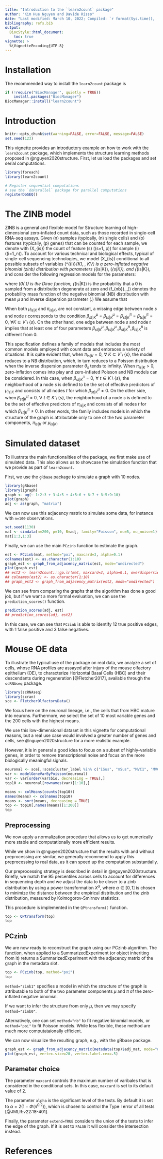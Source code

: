 ```yaml
---
title: "Introduction to the `learn2count` package"
author: "Kim Hue Nguyen and Davide Risso"
date: "Last modified: March 10, 2022; Compiled: `r format(Sys.time(), '%B %d, %Y')`"
bibliography: refs.bib
output:
  BiocStyle::html_document:
    toc: true
vignette: >
  %\VignetteEncoding{UTF-8}
---
```


<!--
%\VignetteEngine{knitr::rmarkdown}
%\VignetteIndexEntry{learn2count vignette}
-->

# Installation

The recommended way to install the `learn2count` package is

```r
if (!require("BiocManager", quietly = TRUE))
    install.packages("BiocManager")
BiocManager::install("learn2count")
```


# Introduction

```r
knitr::opts_chunk$set(warning=FALSE, error=FALSE, message=FALSE)
set.seed(123)
```

This vignette provides an introductory example on how to work with the `learn2count` package, which implements the structure learning methods proposed in @nguyen2020structure. First, let us load the packages and set serial computations.

```r
library(foreach)
library(learn2count)

# Register sequential computations 
# see the `doParallel` package for parallel computations
registerDoSEQ()
```

# The ZINB model

ZINB is a general and flexible model for Structure learning of high-dimensional zero-inflated count data, such as those recorded in single-cell RNA-seq assays. Given \(n\) samples (typically, \(n\) single cells) and \(p\) features (typically, \(p\) genes) that can be counted for each sample, we denote with \(X_{is}\) the count of feature \(s\) (\(s=1,\ldots,p\)) for sample \(i\) (\(i=1,\ldots,n\)). To account for various technical and
biological effects, typical of single-cell sequencing
technologies, we model \(X_{is}\) conditional to all possible subsets  of variables \(\mathbf{x}^{(i)}_{K}, \, K\subseteq V\) is a zero-inflated negative binomial (zinb) distribution with parameters \(\mu_{is|K}\), \(\theta_{s|K}\), and
\(\pi_{is|K}\), and consider the following regression models for the parameters:

\begin{equation}\label{localcondzinb}
    f_{zinb}(x_{is};\mu_{is|K},\theta_{s},\pi_{is|K}|\mathbf{x}^{(i)}_{K\setminus\{s\}})= \pi_{is|K}\delta_0(x_{is})+(1-\pi_{is|K})f_{nb}(x_{is},\mu_{is|K},\theta_{s}|\mathbf{x}^{(i)}_{K\setminus\{s\}}),
\end{equation}
where \(\delta_0(.)\) is the Dirac function,   \(\pi_{is|K}\in [0,1]\) is the probability that a 0 is sampled from a distribution degenerate at zero and \(f_{nb}(.,\mu,\theta)\) denotes the probability mass function of the negative binomial (NB) distribution with mean $\mu$ and inverse dispersion parameter \(\theta.\) We assume that
\begin{align}
	\ln(\mu_{is|K})&= \nu^{\mu}_{s|K}+\sum_{t\in K\setminus\{s\}} \beta^{\mu}_{st|K}x_{it}\label{link-mu},\\
\text{logit}(1-\pi_{is|K})&=\nu^{\pi}_{s|K}+\sum_{t\in K\setminus\{s\}} \beta^\pi_{st|K}x_{it}.\label{link-pi}
\end{align}

When both  $\mu_{is|K}$ and $\pi_{is|K}$,  are not constant, a missing edge between node $s$ and node $t$ corresponds to the condition $\beta^{\mu}_{st|K}=\beta^{\mu}_{ts|K}=\beta^{\pi}_{st|K}=\beta^{\pi}_{ts|K}= 0, \,\, \forall K \subseteq V\setminus \{s\}.$ On the other hand, one edge between node $s$ and node $t$ implies that at least one of four parameters $\beta^{\mu}_{st|K}, \beta^{\mu}_{ts|K}, \beta^{\pi}_{st|K}, \beta^{\pi}_{ts|K}$ is different from 0.

This specification defines a family of models that includes the most common models employed  with count data and embraces a variety of situations. It is quite evident that, when 
$\pi_{is|K} = 0, \,\, \forall \ K \subseteq V\setminus \{s\},$ the model reduces to a NB distribution, which, in turn reduces to a Poisson distribution when the inverse dispersion parameter  $\theta_s$ tends to infinity. When $\pi_{is|K} > 0,$ zero-inflation comes into play and zero-inflated Poisson and NB models can be considered. In this case, when $\beta^{\pi}_{st|K} = 0,\,\, \forall \,\,t\in K\setminus\{s\},$  the neighborhood of a node $s$ is defined to be the set of effective predictors of $\mu_{is|K}$ and consists of all nodes $t$ for which $\beta^{\mu}_{st|K} \ne 0.$ On the other side, when $\beta^{\mu}_{st|K} = 0,\,\, \forall\,\, t\in K\setminus\{s\},$  the neighborhood of a node $s$ is defined to be the set of effective predictors of $\pi_{is|K}$ and consists of all nodes $t$ for which $\beta^{\pi}_{st|K} \ne 0.$ In other words, the family includes models in which the structure of the graph is attributable only to one of the two parameter components, $\pi_{is|K}$ or $\mu_{is|K}.$ 

# Simulated dataset

To illustrate the main functionalities of the package, we first make use of simulated data. This also allows us to showcase the simulation function that we provide as part of `learn2count`.

First, we use the `gRbase` package to simulate a graph with 10 nodes.

```r
library(gRbase)
library(igraph)
graph <- ug(~ 1:2:3 + 3:4:5 + 4:5:6 + 6:7 + 8:5:9:10)
plot(graph)
adj <- as(graph, "matrix")
```

We can now use this adjacency matrix to simulate some data, for instance with `n=100` observations.

```r
set.seed(1130)
mat <- simdata(n=200, p=10, B=adj, family="Poisson", mu=5, mu_noise=1)
mat[1:3,1:3]
```

Finally, we can use the main `PCzinb` function to estimate the graph.

```r
est <- PCzinb(mat, method="poi", maxcard=3, alpha=0.1)
colnames(est) <- as.character(1:10)
graph_est <- graph_from_adjacency_matrix(est, mode="undirected")
plot(graph_est)
## est2 <- learn2count:::gp.lr(mat, maxcard=3, alpha=0.1, overdispersion=FALSE, extend=TRUE)
## colnames(est2) <- as.character(1:10)
## graph_est2 <- graph_from_adjacency_matrix(est2, mode="undirected")
```

We can see from comparing the graphs that the algorithm has done a good job, but if we want a more formal
evaluation, we can use the `prediction_scores()` function.

```r
prediction_scores(adj, est)
## prediction_scores(adj, est2)
```

In this case, we can see that `PCzinb` is able to identify 12 true positive edges, with 1 false positive and 3 false negatives.  

# Mouse OE data

To illustrate the typical use of the package on real data, we analyze a set of cells, whose RNA profiles are assayed after injury of the mouse olfactory epithelium (OE), to characterize Horizontal Basal Cells (HBC) and their descendants during regeneration [@Fletcher2017], available through the `scRNAseq` package.

```r
library(scRNAseq)
library(scran)
sce <- FletcherOlfactoryData()
```

We focus here on the neuronal lineage, i.e., the cells that from HBC mature into neurons.
Furthermore, we select the set of 10 most variable genes and the 200 cells with the highest means.

We use this low-dimensional dataset in this vignette for computational reasons, but a real use case would involved a greater number of genes and cells, see @nguyen2020structure for a more realistic example.

However, it is in general a good idea to focus on a subset of highly-variable genes, in order to remove transcriptional noise and focus on the more biologically meaningful signals.

```r
neuronal <- sce[,!sce$cluster_label %in% c("iSus", "mSus", "MVC1", "MVC2")]
var <- modelGeneVarByPoisson(neuronal)
var <- var[order(var$bio, decreasing = TRUE),]
top10 <- neuronal[rownames(var)[1:10],]

means <- colMeans(counts(top10))
names(means) <- colnames(top10)
means <- sort(means, decreasing = TRUE)
top <- top10[,names(means)[1:200]]
top
```

## Preprocessing

We now apply a normalization procedure that allows us to get numerically more stable and computationally more efficient results.

While we show in @nguyen2020structure that the results with and without preprocessing are similar, we generally recommend to apply this preprocessing to real data, as it can speed up the computation substantially.

Our preprocessing strategy is described in detail in @nguyen2020structure. Briefly, we match the 95 percentiles across cells to account for differences in sequencing depth and we adjust the data to be closer to a zinb distribution by using a power transformation $X^\alpha$,  where $\alpha \in [0,1]$ is chosen to minimize the distance between the empirical distribution and the zinb distribution, measured by Kolmogorov-Smirnov statistics.

This procedure is implemented in the `QPtransform()` function.

```r
top <- QPtransform(top)
top
```

## PCzinb

We are now ready to reconstruct the graph using our PCzinb algorithm. The function, when applied to a SummarizedExperiment (or object inheriting from it) returns a SummarizedExperiment with the adjacency matrix of the graph in the metadata slot.

```r
top <- PCzinb(top, method="poi")
top
```

`method="zinb1"` specifies a model in which the structure of the graph is attributable to both of the two parameter components $\mu$ and $\pi$ of the zero-inflated negative binomial. 

If we want to infer the structure from only $\mu$, then we may specify `method="zinb0"`.

Alternatively, one can set `method="nb"` to fit negative binomial models, or `method="poi"` to fit Poisson models. While less flexible, these method are much more computataionally efficient.

We can now visualize the resulting graph, e.g., with the gRbase package.

```r
graph_est <- graph_from_adjacency_matrix(metadata(top)$adj_mat, mode="undirected")
plot(graph_est, vertex.size=20, vertex.label.cex=.5)
```

## Parameter choice

The parameter `maxcard` controls the maximum number of varibales that is considered in the conditional sets. In this case, `maxcard` is set to its default value of 2. 

The parameter `alpha` is the significant level of the tests. By default it is set to $\alpha=2(1-\Phi(n^{0.2}))$, which is chosen to control the Type I error of all tests [@JMLR:v22:18-401].


Finally, the parameter `extend=TRUE` considers the union of the tests to infer the edge of the graph. If it is set to `FALSE` it will consider the intersection instead.

# References

